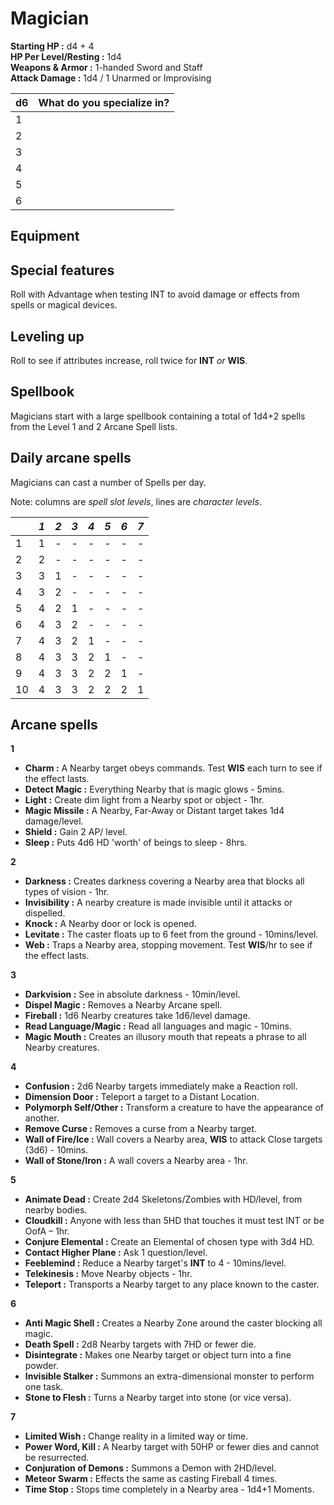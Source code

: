 # Magician 

**Starting HP :** d4 + 4\
**HP Per Level/Resting :** 1d4\
**Weapons & Armor :** 1-handed Sword and Staff\
**Attack Damage :** 1d4 / 1 Unarmed or Improvising

| d6   | What do you specialize in? |
| :--- | :------------------------------- |
| 1    |                                  |
| 2    |                                  |
| 3    |                                  |
| 4    |                                  |
| 5    |                                  |
| 6    |                                  |

## Equipment

## Special features

Roll with Advantage when testing INT to avoid damage or effects from spells or magical devices.

## Leveling up

Roll to see if attributes increase, roll twice for **INT** *or* **WIS**.

## Spellbook

Magicians start with a large spellbook containing a total of 1d4+2 spells from the Level 1 and 2 Arcane Spell lists.

## Daily arcane spells

Magicians can cast a number of Spells per day.

Note: columns are *spell slot levels*, lines are *character levels*.


|    | *1* | *2* | *3* | *4* | *5* | *6* | *7* |
|:---|:----|:----|:----|:----|:----|:----|:----|
| 1  | 1   | -   | -   | -   | -   | -   | -   |
| 2  | 2   | -   | -   | -   | -   | -   | -   |
| 3  | 3   | 1   | -   | -   | -   | -   | -   |
| 4  | 3   | 2   | -   | -   | -   | -   | -   |
| 5  | 4   | 2   | 1   | -   | -   | -   | -   |
| 6  | 4   | 3   | 2   | -   | -   | -   | -   |
| 7  | 4   | 3   | 2   | 1   | -   | -   | -   |
| 8  | 4   | 3   | 3   | 2   | 1   | -   | -   |
| 9  | 4   | 3   | 3   | 2   | 2   | 1   | -   |
| 10 | 4   | 3   | 3   | 2   | 2   | 2   | 1   |

## Arcane spells

**1**

* **Charm :** A Nearby target obeys commands. Test **WIS** each turn to see if the effect lasts.
* **Detect Magic :** Everything Nearby that is magic glows - 5mins.
* **Light :** Create dim light from a Nearby spot or object - 1hr.
* **Magic Missile :** A Nearby, Far-Away or Distant target takes 1d4 damage/level.
* **Shield :** Gain 2 AP/ level.
* **Sleep :** Puts 4d6 HD 'worth' of beings to sleep - 8hrs.

**2**

* **Darkness :** Creates darkness covering a Nearby area that blocks all types of vision - 1hr.
* **Invisibility :** A nearby creature is made invisible until it attacks or dispelled.
* **Knock :** A Nearby door or lock is opened.
* **Levitate :** The caster floats up to 6 feet from the ground - 10mins/level.
* **Web :** Traps a Nearby area, stopping movement. Test **WIS**/hr to see if the effect lasts.

**3**

* **Darkvision :** See in absolute darkness - 10min/level.
* **Dispel Magic :** Removes a Nearby Arcane spell.
* **Fireball :** 1d6 Nearby creatures take 1d6/level damage.
* **Read Language/Magic :** Read all languages and magic - 10mins.
* **Magic Mouth :** Creates an illusory mouth that repeats a phrase to all Nearby creatures.

**4**

* **Confusion :** 2d6 Nearby targets immediately make a Reaction roll.
* **Dimension Door :** Teleport a target to a Distant Location.
* **Polymorph Self/Other :** Transform a creature to have the appearance of another.
* **Remove Curse :** Removes a curse from a Nearby target.
* **Wall of Fire/Ice :** Wall covers a Nearby area, **WIS** to attack Close targets (3d6) - 10mins.
* **Wall of Stone/Iron :** A wall covers a Nearby area - 1hr.

**5**

* **Animate Dead :** Create 2d4 Skeletons/Zombies with HD/level, from nearby bodies.
* **Cloudkill :** Anyone with less than 5HD that touches it must test INT or be OofA – 1hr.
* **Conjure Elemental :** Create an Elemental of chosen type with 3d4 HD.
* **Contact Higher Plane :** Ask 1 question/level.
* **Feeblemind :** Reduce a Nearby target's **INT** to 4 - 10mins/level.
* **Telekinesis :** Move Nearby objects - 1hr.
* **Teleport :** Transports a Nearby target to any place known to the caster.

**6**

* **Anti Magic Shell :** Creates a Nearby Zone around the caster blocking all magic.
* **Death Spell :** 2d8 Nearby targets with 7HD or fewer die.
* **Disintegrate :** Makes one Nearby target or object turn into a fine powder.
* **Invisible Stalker :** Summons an extra-dimensional monster to perform one task.
* **Stone to Flesh :** Turns a Nearby target into stone (or vice versa).

**7**

* **Limited Wish :** Change reality in a limited way or time.
* **Power Word, Kill :** A Nearby target with 50HP or fewer dies and cannot be resurrected.
* **Conjuration of Demons :** Summons a Demon with 2HD/level.
* **Meteor Swarm :** Effects the same as casting Fireball 4 times.
* **Time Stop :** Stops time completely in a Nearby area - 1d4+1 Moments.